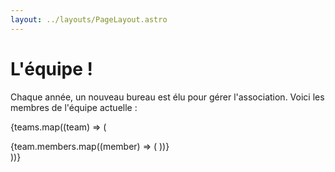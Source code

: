 ```yaml
---
layout: ../layouts/PageLayout.astro
---
```



# L'équipe !

Chaque année, un nouveau bureau est élu pour gérer l'association. Voici les membres de l'équipe actuelle :

{teams.map((team) => (

<div class="team">
    <div class="flex-center-row">
        {team.members.map((member) => (
            <Member transition:slide {...member} />
        ))}
    </div>
</div>
))}
